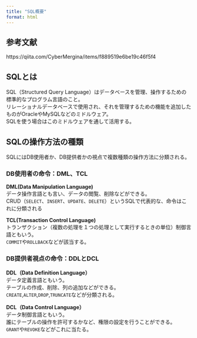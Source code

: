 ```yaml
---
title: "SQL概要"
format: html
---
```


## 参考文献

https://qiita.com/CyberMergina/items/f889519e6be19c46f5f4

## SQLとは

SQL（Structured Query Language）はデータベースを管理、操作するための標準的なプログラム言語のこと。<br>
リレーショナルデータベースで使用され、それを管理するための機能を追加したものがOracleやMySQLなどのミドルウェア。<br>
SQLを使う場合はこのミドルウェアを通して活用する。<br>

## SQLの操作方法の種類

SQLにはDB使用者か、DB提供者かの視点で複数種類の操作方法に分類される。

### DB使用者の命令：DML、TCL

**DML(Data Manipulation Language)**<br>
データ操作言語とも言い、データの閲覧、削除などができる。<br>
CRUD（`SELECT`、`INSERT`、`UPDATE`、`DELETE`）というSQLで代表的な、命令はこれに分類される

**TCL(Transaction Control Language)**<br>
トランザクション（複数の処理を１つの処理として実行するときの単位）制御言語ともいう。<br>
`COMMIT`や`ROLLBACK`などが該当する。

### DB提供者視点の命令：DDLとDCL

**DDL（Data Definition Language）**<br>
データ定義言語ともいう。<br>
テーブルの作成、削除、列の追加などができる。<br>
`CREATE`,`ALTER`,`DROP`,`TRUNCATE`などが分類される。

**DCL（Data Control Language）**<br>
データ制御言語ともいう。<br>
誰にテーブルの操作を許可するかなど、権限の設定を行うことができる。<br>
`GRANT`や`REVOKE`などがこれに当たる。

